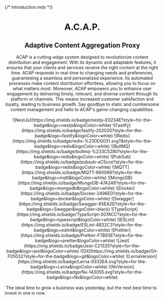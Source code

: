 {/* Introduction.mdx */}


<Meta title="introduction" />

<div align="center">
  <h1>A.C.A.P.</h1>
  <h2>Adaptive Content Aggregation Proxy</h2>
  <span>
    ACAP is a cutting-edge system designed to revolutionize content distribution
    and engagement. With its dynamic and adaptable features, it ensures that
    your clients and services receive the right content at the right time. ACAP
    responds in real-time to changing needs and preferences, guaranteeing a
    seamless and personalized experience. Its automated processes make content
    distribution effortless, allowing you to focus on what matters most.
    Moreover, ACAP empowers you to enhance user engagement by delivering timely,
    relevant, and diverse content through its platform or channels. This means
    increased customer satisfaction and loyalty, leading to business growth. Say
    goodbye to static and cumbersome content management and hello to ACAP's
    game-changing capabilities.
  </span>
</div>
<br />
<div align="center">
  <span>
    ![NestJs](https://img.shields.io/badge/nestjs-E0234E?style=for-the-badge&logo=nestjs&logoColor=white)
    ![Fastify](https://img.shields.io/badge/fastify-202020?style=for-the-badge&logo=fastify&logoColor=white)
    ![Redis](https://img.shields.io/badge/redis-%23DD0031.svg?&style=for-the-badge&logo=redis&logoColor=white)
    ![BullMQ](https://img.shields.io/badge/bullmq-%233C5280?style=for-the-badge&logo=redis&logoColor=white)
    ![PubSub](https://img.shields.io/badge/pubsub-aC5cce?style=for-the-badge&logo=redis&logoColor=white)
  </span>
  <span>
    ![MQTT](https://img.shields.io/badge/MQTT-660066?style=for-the-badge&logo=mqtt&logoColor=white)
    ![MongoDB](https://img.shields.io/badge/MongoDB-47A248?style=for-the-badge&logo=mongodb&logoColor=white)
    ![Docker](https://img.shields.io/badge/Docker-2496ED?style=for-the-badge&logo=docker&logoColor=white)
    ![Swagger](https://img.shields.io/badge/Swagger-85EA2D?style=for-the-badge&logo=Swagger&logoColor=black)
    ![TypeScript](https://img.shields.io/badge/TypeScript-007ACC?style=for-the-badge&logo=typescript&logoColor=white)
    ![ESLint](https://img.shields.io/badge/ESLint-4B32C3?style=for-the-badge&logo=eslint&logoColor=white)
  </span>
  <span>
    ![Prettier](https://img.shields.io/badge/Prettier-F7B93E?style=for-the-badge&logo=prettier&logoColor=white)
    ![Jest](https://img.shields.io/badge/Jest-C21325?style=for-the-badge&logo=jest&logoColor=white)
    ![Git](https://img.shields.io/badge/Git-F05032?style=for-the-badge&logo=git&logoColor=white)
    ![LernaVersion](https://img.shields.io/badge/Lerna-9333EA.svg?style=for-the-badge&logo=Lerna&logoColor=white)
    ![NxVersion](https://img.shields.io/badge/Nx-143055.svg?style=for-the-badge&logo=Nx&logoColor=white)
  </span>
</div>
<br />
<span align="center">
  `The ideal time to grow a business was yesterday, but the next best time to
  invest in one is now.`
</span>
